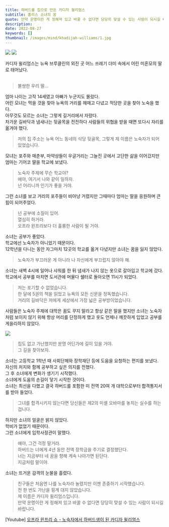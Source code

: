 ```yaml
---
title: 하버드를 집으로 만든 카디자 윌리엄스
subtitle: 홈리스 소녀의 꿈
quote: 만약 운명이란 게 정해져 있고 바꿀 수 없다면 당당히 맞설 수 있는 사람이 되시길 바랍니다.  
description: 
date: 2022-08-27
keywords: []
thumbnail: /images/mind/khadijah-williams/1.jpg
---
```


![](/images/mind/khadijah-williams/1.jpg)
![](/images/mind/khadijah-williams/2.jpg)

카디자 윌리엄스는 뉴욕 브루클린의 외진 곳 어느 쓰레기 더미 속에서 어린 미혼모의 딸로 태어났다.  
 
> 불쌍한 우리 딸...  

엄마 나이는 고작 14세였고 아빠가 누군지도 몰랐다.  
어린 모녀는 먹을 것을 찾아 뉴욕의 거리를 헤매고 다녔고 적당한 곳을 찾아 노숙을 했다.  
아무것도 모르는 소녀는 그렇게 길거리에서 자랐다.  
차가운 길바닥과 냄새나는 뒷골목을 전전하다 사람들의 위협을 받을 때면 또다시 자리를 옮겨야 했다.  

> 저의 집 주소는 뉴욕 어느 동네의 식당 뒷골목, 그렇게 제 이름은 노숙자가 되어 있었습니다.  

모녀는 포주와 매춘부, 마약상들이 우글거리는 그늘진 곳에서 고단한 삶을 이어갔지만 엄마는 기어코 딸을 학교에 보냈다.  

> 노숙자 주제에 무슨 학교야?  
> 애야, 여기서 나와 같이 일하자.   
> 넌 어리니까 인기가 좋을 거야.  

그런 소녀를 보고 거리의 포주들이 비아냥 거렸지만 그때마다 엄마는 딸을 응원하며 큰 힘이 되어주었다.   

> 넌 공부에 소질이 있어.   
> 열심히 하거라.  
> 오프라 윈프리보다 더 훌륭한 사람이 될 거야.  

소녀는 공부가 좋았다.   
학교에선 노숙자가 아니었기 때문이다.  
12학년을 다니는 동안 자그마치 12곳의 학교를 옮겨 다녔지만 소녀는 꿈을 잃지 않았다.  

> 노숙자가 부끄러운 게 아니라 나 자신에게 부끄럽지 않아야 해.  

소녀는 새벽 4시에 일어나 샤워를 한 뒤 냄새가 나지 않는 옷으로 갈아입고 학교에 갔다.  
학교에서 공부를 마치면 도서관에 머물다 쉘터로 돌아오면 11시가 되었다.   

> 저는 포기할 수 없었습니다.  
> 한 달에 5권의 책을 읽었고 뉴욕의 모든 신문을 정독했습니다.  
> 거리의 길바닥은 저에게 세상에서 가장 넓은 공부방이었습니다.  

사람들은 노숙자 주제에 대학은 꿈도 꾸지 말라고 항상 같은 말을 했지만 소녀는 노숙자처럼 보이지 않기 위해 항상 머리를 단정하게 했고 옷도 언제나 깨끗하게 입었고 공부를 게을리하지 않았다.  

![](/images/mind/khadijah-williams/3.jpg)

> 집도 없고 가난했지만 분명 어딘가에 길이 있을 거야.  
> 그 길을 찾아보자.  

소녀는 고등학교 1학년 때 사회단체와 장학재단 등에 도움을 요청하는 편지를 보냈다.  
자신의 처지와 함께 공부하고 싶은 의지를 전했다.  
그 후 소녀에게 변화가 생기기 시작했다.   
소녀에게 도움의 손길이 닿기 시작한 것이다.  
소녀는 최선을 다했고 결국 하버드를 포함한 미 전역 20여 개 대학으로부터 합격통지서를 받아 들었다.  

> 그녀를 합격시키지 않는다면 당신들은 제2의 미셸 오바마를 놓치는 실수를 하는 겁니다.  

하지만 소녀의 얼굴은 밝지 않았다.  
학비가 없었기 때문이다.  
그런 소녀에게 입학사정관이 말했다.  

> 얘야, 그건 걱정 말거라.  
> 하버드는 너에게 4년 동안 전액 장학금을 주기로 결정했단다.  
> 너는 지금부터 네 꿈을 향해 계속 나아가면 된단다.  
> 지금처럼 말이야.  

소녀는 뜨거운 감격의 눈물을 흘렸다.   

> 친구들은 처음엔 나를 노숙자라 놀렸지만 이젠 존중하기 시작했습니다.  
> 전 한 번도 가난을 핑계 대지 않았습니다.  
> 제 이름은 카디자 윌리엄스입니다.  
> 만약 운명이란 게 정해져 있고 바꿀 수 없다면 당당히 맞설 수 있는 사람이 되시길 바랍니다.  

[Youtube] [오프라 윈프리 쇼 - 노숙자에서 하버드생이 된 카디자 윌리엄스](https://youtu.be/btRO3KhkUWs)